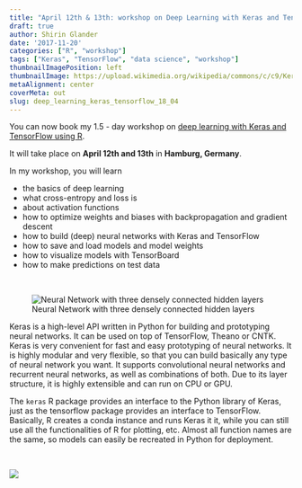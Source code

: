 ```yaml
---
title: "April 12th & 13th: workshop on Deep Learning with Keras and TensorFlow in R in Hamburg"
draft: true
author: Shirin Glander
date: '2017-11-20'
categories: ["R", "workshop"]
tags: ["Keras", "TensorFlow", "data science", "workshop"]
thumbnailImagePosition: left
thumbnailImage: https://upload.wikimedia.org/wikipedia/commons/c/c9/Keras_Logo.jpg
metaAlignment: center
coverMeta: out
slug: deep_learning_keras_tensorflow_18_04
---
```


You can now book my 1.5 - day workshop on [deep learning with Keras and TensorFlow using R](https://www.codecentric.de/schulung/deep-learning-mit-keras-und-tensorflow/).

It will take place on **April 12th and 13th** in **Hamburg, Germany**.

In my workshop, you will learn

- the basics of deep learning
- what cross-entropy and loss is
- about activation functions
- how to optimize weights and biases with backpropagation and gradient descent
- how to build (deep) neural networks with Keras and TensorFlow
- how to save and load models and model weights
- how to visualize models with TensorBoard
- how to make predictions on test data

<br>

![Neural Network with three densely connected hidden layers](https://shiring.github.io/netlify_images/mlp_r7pv7z.jpg)

Keras is a high-level API written in Python for building and prototyping neural networks. It can be used on top of TensorFlow, Theano or CNTK. Keras is very convenient for fast and easy prototyping of neural networks. It is highly modular and very flexible, so that you can build basically any type of neural network you want. It supports convolutional neural networks and recurrent neural networks, as well as combinations of both. Due to its layer structure, it is highly extensible and can run on CPU or GPU.

The `keras` R package provides an interface to the Python library of Keras, just as the tensorflow package provides an interface to TensorFlow. Basically, R creates a conda instance and runs Keras it it, while you can still use all the functionalities of R for plotting, etc. Almost all function names are the same, so models can easily be recreated in Python for deployment.

<br>

![](https://blog.keras.io/img/keras-tensorflow-logo.jpg)
